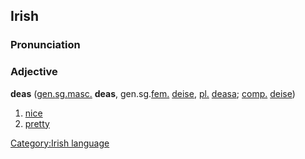 ==Irish==
===Pronunciation===
{{IPA|[d&#690;as]}}
===Adjective===
'''deas''' ([[genitive|gen.]][[singular|sg.]][[masculine|masc.]] '''deas''', gen.sg.[[feminine|fem.]] [[deise]], [[plural|pl.]] [[deasa]]; [[comparative|comp.]] [[deise]])
#[[nice]]
#[[pretty]]

[[Category:Irish language]]